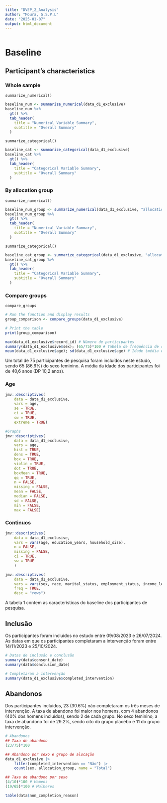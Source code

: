 ```yaml
---
title: "DVEP_2_Analysis"
author: "Moura, G.S.P.L"
date: "2025-01-07"
output: html_document
---
```


```r

```

# Baseline

## Participant's characteristics

### Whole sample
`summarize_numerical()`
```r
baseline_num <- summarize_numerical(data_d1_exclusive)
baseline_num %>%
  gt() %>%
  tab_header(
    title = "Numerical Variable Summary",
    subtitle = "Overall Summary"
  )
```
`summarize_categorical()`
```r
baseline_cat <- summarize_categorical(data_d1_exclusive)
baseline_cat %>%
  gt() %>%
  tab_header(
    title = "Categorical Variable Summary",
    subtitle = "Overall Summary"
  )
```

### By allocation group
`summarize_numerical()`
```r
baseline_num_group <- summarize_numerical(data_d1_exclusive, "allocation_group")
baseline_num_group %>%
  gt() %>%
  tab_header(
    title = "Numerical Variable Summary",
    subtitle = "Overall Summary"
  )
```
`summarize_categorical()`
```r
baseline_cat_group <- summarize_categorical(data_d1_exclusive, "allocation_group")
baseline_cat_group %>%
  gt() %>%
  tab_header(
    title = "Categorical Variable Summary",
    subtitle = "Overall Summary"
  )
```

### Compare groups
`compare_groups`
```r
# Run the function and display results
group_comparison <- compare_groups(data_d1_exclusive)

# Print the table
print(group_comparison)

```




























































```r
max(data_d1_exclusive$record_id) # Número de participantes
summary(data_d1_exclusive$sex); (65/75)*100 # Tabela de frequência de sexo e porcentagem do sexo feminino
mean(data_d1_exclusive$age); sd(data_d1_exclusive$age) # Idade (média e DP)
```

Um total de 75 participantes de pesquisa foram incluídos neste estudo, sendo 65 (86,6%) do sexo feminino. A média da idade dos participantes foi de 40,6 anos (DP 10,2 anos).

### Age

```r
jmv::descriptives(
    data = data_d1_exclusive,
    vars = age,
    se = TRUE,
    ci = TRUE,
    sw = TRUE,
    extreme = TRUE)
```

```r
#Graphs
jmv::descriptives(
    data = data_d1_exclusive,
    vars = age,
    hist = TRUE,
    dens = TRUE,
    box = TRUE,
    violin = TRUE,
    dot = TRUE,
    boxMean = TRUE,
    qq = TRUE,
    n = FALSE,
    missing = FALSE,
    mean = FALSE,
    median = FALSE,
    sd = FALSE,
    min = FALSE,
    max = FALSE)
```

### Continuos

```r
jmv::descriptives(
    data = data_d1_exclusive,
    vars = vars(age, education_years, household_size),
    n = FALSE,
    missing = FALSE,
    ci = TRUE,
    sw = TRUE
    )
```

```r
jmv::descriptives(
    data = data_d1_exclusive,
    vars = vars(sex, race, marital_status, employment_status, income_level),
    freq = TRUE,
    desc = "rows")
```

A tabela 1 contem as características do baseline dos participantes de pesquisa.

## Inclusão

Os participantes foram incluídos no estudo entre 09/08/2023 e 26/07/2024. As datas em que os participantes completaram a intervenção foram entre 14/11/2023 e 25/10/2024.

```r
# Datas de inclusão e conclusão
summary(data$consent_date)
summary(data$conclusion_date)

# Completaram a intervenção
summary(data_d1_exclusive$completed_intervention)
```

## Abandonos

Dos participantes incluídos, 23 (30.6%) não completaram os três meses de intervenção. A taxa de abandono foi maior nos homens, com 4 abandonos (40% dos homens incluídos), sendo 2 de cada grupo. No sexo feminino, a taxa de abandono foi de 29.2%, sendo oito do grupo placebo e 11 do grupo intervenção.

```r
# Abandonos
## Taxa de abandono
(23/75)*100 

## Abandono por sexo e grupo de alocação
data_d1_exclusive |> 
    filter(completed_intervention == "Não") |> 
    count(sex, allocation_group, name = "Total")

## Taxa de abandono por sexo
(4/10)*100 # Homens
(19/65)*100 # Mulheres

table(data$non_completion_reason)
```




